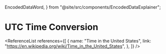   EncodedDataWord,
} from "@site/src/components/EncodedDataExplainer";

# UTC Time Conversion

<UTCTable />

<ReferenceList
  references={[
    {
      name: "Time in the United States",
      link: "https://en.wikipedia.org/wiki/Time_in_the_United_States",
    },
  ]}
/>
